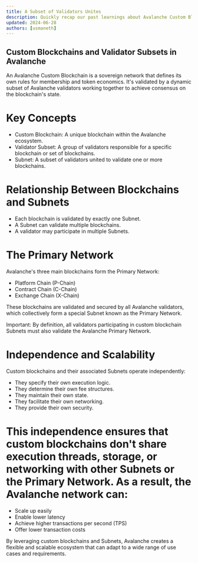 ```yaml
---
title: A Subset of Validators Unites
description: Quickly recap our past learnings about Avalanche Custom Blockchains.
updated: 2024-06-28
authors: [usmaneth]
---
```


## Custom Blockchains and Validator Subsets in Avalanche

An Avalanche Custom Blockchain is a sovereign network that defines its own rules for membership and token economics. It's validated by a dynamic subset of Avalanche validators working together to achieve consensus on the blockchain's state.

# Key Concepts

- Custom Blockchain: A unique blockchain within the Avalanche ecosystem.
- Validator Subset: A group of validators responsible for a specific blockchain or set of blockchains.
- Subnet: A subset of validators united to validate one or more blockchains.

# Relationship Between Blockchains and Subnets

- Each blockchain is validated by exactly one Subnet.
- A Subnet can validate multiple blockchains.
- A validator may participate in multiple Subnets.

# The Primary Network

Avalanche's three main blockchains form the Primary Network:

- Platform Chain (P-Chain)
- Contract Chain (C-Chain)
- Exchange Chain (X-Chain)

These blockchains are validated and secured by all Avalanche validators, which collectively form a special Subnet known as the Primary Network.

Important: By definition, all validators participating in custom blockchain Subnets must also validate the Avalanche Primary Network.

# Independence and Scalability

Custom blockchains and their associated Subnets operate independently:

- They specify their own execution logic.
- They determine their own fee structures.
- They maintain their own state.
- They facilitate their own networking.
- They provide their own security.

# This independence ensures that custom blockchains don't share execution threads, storage, or networking with other Subnets or the Primary Network. As a result, the Avalanche network can:

- Scale up easily
- Enable lower latency
- Achieve higher transactions per second (TPS)
- Offer lower transaction costs

By leveraging custom blockchains and Subnets, Avalanche creates a flexible and scalable ecosystem that can adapt to a wide range of use cases and requirements.
